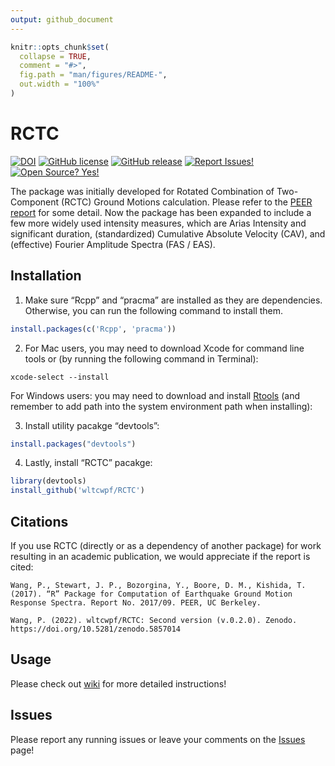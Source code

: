 ```yaml
---
output: github_document
---
```


<!-- README.md is generated from README.Rmd. Please edit that file -->

```r
knitr::opts_chunk$set(
  collapse = TRUE,
  comment = "#>",
  fig.path = "man/figures/README-",
  out.width = "100%"
)
```
# RCTC

<!-- badges: start -->
[![DOI](https://img.shields.io/badge/DOI-10.5281/zenodo.4792447-0096FF.svg)](https://zenodo.org/badge/latestdoi/103871397)
[![GitHub license](https://img.shields.io/badge/License-MIT-green.svg)](https://github.com/wltcwpf/RCTC/blob/master/LICENSE)
[![GitHub release](https://img.shields.io/badge/Release-v1.0.0-blue.svg)](https://github.com/wltcwpf/RCTC/releases)
[![Report Issues!](https://img.shields.io/badge/Report%20Issues-Here-1abc9c.svg)](https://github.com/wltcwpf/RCTC/issues)
[![Open Source? Yes!](https://img.shields.io/badge/Open%20Source-Yes-green.svg)](https://github.com/wltcwpf/RCTC)
<!-- badges: end -->

The package was initially developed for Rotated Combination of Two-Component (RCTC) Ground Motions calculation. Please refer to the [PEER report](https://peer.berkeley.edu/sites/default/files/2017_09_stewart_9.10.18.pdf) for some detail. Now the package has been expanded to include a few more widely used intensity measures, which are Arias Intensity and significant duration, 
(standardized) Cumulative Absolute Velocity (CAV), and (effective) Fourier Amplitude Spectra (FAS / EAS).

## Installation

1. Make sure "Rcpp" and "pracma" are installed as they are dependencies. Otherwise, you can run the following command to install them.

``` r
install.packages(c('Rcpp', 'pracma'))
```

2. For Mac users, you may need to download Xcode for command line tools or (by running the following command in Terminal):

```
xcode-select --install
```

For Windows users: you may need to download and install [Rtools](https://cran.r-project.org/bin/windows/Rtools/) (and remember to add path into the system environment path when installing):


3. Install utility pacakge "devtools":

``` r
install.packages("devtools")
```

4. Lastly, install "RCTC" pacakge:

``` r
library(devtools)
install_github('wltcwpf/RCTC')
```

## Citations
If you use RCTC (directly or as a dependency of another package) for work resulting in an academic publication, we would appreciate if the report is cited:
```
Wang, P., Stewart, J. P., Bozorgina, Y., Boore, D. M., Kishida, T. (2017). “R” Package for Computation of Earthquake Ground Motion Response Spectra. Report No. 2017/09. PEER, UC Berkeley.
```
```
Wang, P. (2022). wltcwpf/RCTC: Second version (v.0.2.0). Zenodo. https://doi.org/10.5281/zenodo.5857014
```

## Usage 

Please check out [wiki](https://github.com/wltcwpf/RCTC/wiki) for more detailed instructions!


## Issues 

Please report any running issues or leave your comments on the [Issues](https://github.com/wltcwpf/RCTC/issues) page!

